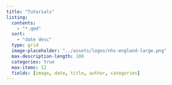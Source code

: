 ```yaml
---
title: "Tutorials"
listing:
  contents:
    - "*.qmd"
  sort:
    - "date desc"
  type: grid
  image-placeholder: "../assets/logos/nhs-england-large.png"
  max-description-length: 100
  categories: true
  max-items: 12
  fields: [image, date, title, author, categories]
---
```

